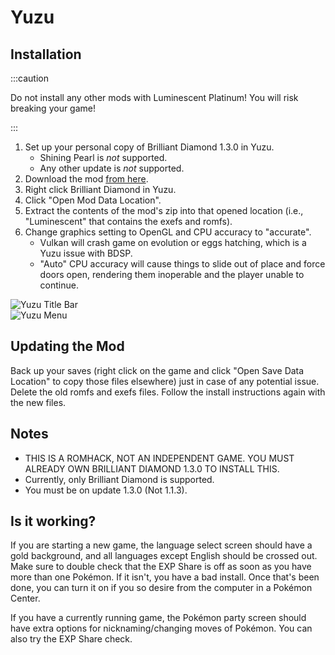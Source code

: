 
# Yuzu

## Installation

:::caution

Do not install any other mods with Luminescent Platinum! You will risk breaking your game!

:::

1. Set up your personal copy of Brilliant Diamond 1.3.0 in Yuzu.
    - Shining Pearl is *not* supported.
    - Any other update is *not* supported.
2. Download the mod [from here](https://www.nexusmods.com/pokemonbdsp/mods/1).
3. Right click Brilliant Diamond in Yuzu.
4. Click "Open Mod Data Location".
5. Extract the contents of the mod's zip into that opened location (i.e., "Luminescent" that contains the exefs and romfs).
6. Change graphics setting to OpenGL and CPU accuracy to "accurate".
    - Vulkan will crash game on evolution or eggs hatching, which is a Yuzu issue with BDSP.
    - "Auto" CPU accuracy will cause things to slide out of place and force doors open, rendering them inoperable and the player unable to continue.


![Yuzu Title Bar](/img/yuzu1.png)<br />
![Yuzu Menu](/img/yuzu2.png)

## Updating the Mod

Back up your saves (right click on the game and click "Open Save Data Location" to copy those files elsewhere) just in case of any potential issue. Delete the old romfs and exefs files. Follow the install instructions again with the new files.

## Notes

- THIS IS A ROMHACK, NOT AN INDEPENDENT GAME. YOU MUST ALREADY OWN BRILLIANT DIAMOND 1.3.0 TO INSTALL THIS.
- Currently, only Brilliant Diamond is supported.
- You must be on update 1.3.0 (Not 1.1.3).

## Is it working?

If you are starting a new game, the language select screen should have a gold background, and all languages except English should be crossed out. Make sure to double check that the EXP Share is off as soon as you have more than one Pokémon. If it isn't, you have a bad install. Once that's been done, you can turn it on if you so desire from the computer in a Pokémon Center.

If you have a currently running game, the Pokémon party screen should have extra options for nicknaming/changing moves of Pokémon. You can also try the EXP Share check.
